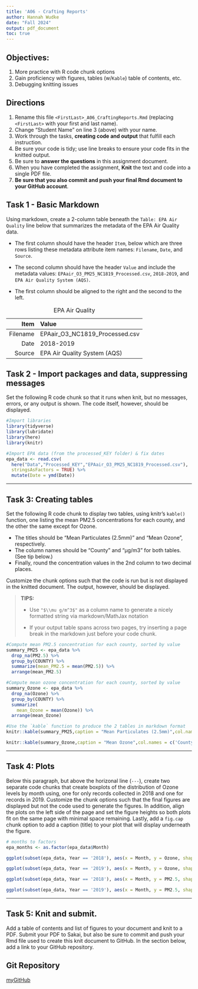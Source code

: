 ```yaml
---
title: 'A06 - Crafting Reports'
author: Hannah Wudke 
date: "Fall 2024"
output: pdf_document
toc: true
---
```


\listoffigures

## Objectives:

1.  More practice with R code chunk options
2.  Gain proficiency with figures, tables (w/`Kable`) table of contents, etc.
3.  Debugging knitting issues

## Directions

1.  Rename this file `<FirstLast>_A06_CraftingReports.Rmd` (replacing `<FirstLast>` with your first and last name).
2.  Change "Student Name" on line 3 (above) with your name.
3.  Work through the tasks, **creating code and output** that fulfill each instruction.
4.  Be sure your code is tidy; use line breaks to ensure your code fits in the knitted output.
5.  Be sure to **answer the questions** in this assignment document.
6.  When you have completed the assignment, **Knit** the text and code into a single PDF file.
7.  **Be sure that you also commit and push your final Rmd document to your GitHub account**.

## Task 1 - Basic Markdown

Using markdown, create a 2-column table beneath the `Table: EPA Air Quality` line below that summarizes the metadata of the EPA Air Quality data.

-   The first column should have the header `Item`, below which are three rows listing these metadata attribute item names: `Filename`, `Date`, and `Source`.

-   The second column should have the header `Value` and include the metadata values: `EPAair_O3_PM25_NC1819_Processed.csv`, `2018-2019`, and `EPA Air Quality System (AQS)`.

-   The first column should be aligned to the right and the second to the left.

|     Item | Value                          |
|---------:|:-------------------------------|
| Filename | EPAair_O3_NC1819_Processed.csv |
|     Date | 2018-2019                      |
|   Source | EPA Air Quality System (AQS)   |

: EPA Air Quality

## Task 2 - Import packages and data, suppressing messages

Set the following R code chunk so that it runs when knit, but no messages, errors, or any output is shown. The code itself, however, should be displayed.

```r
#Import libraries
library(tidyverse)
library(lubridate)
library(here)
library(knitr)

#Import EPA data (from the processed_KEY folder) & fix dates
epa_data <- read.csv(
  here("Data","Processed_KEY","EPAair_O3_PM25_NC1819_Processed.csv"),
  stringsAsFactors = TRUE) %>% 
  mutate(Date = ymd(Date))
```

------------------------------------------------------------------------

## Task 3: Creating tables

Set the following R code chunk to display two tables, using knitr's `kable()` function, one listing the mean PM2.5 concentrations for each county, and the other the same except for Ozone.

-   The titles should be "Mean Particulates (2.5mm)" and "Mean Ozone", respectively.
-   The column names should be "County" and "µg/m3" for both tables. (See tip below.)
-   Finally, round the concentration values in the 2nd column to two decimal places.

Customize the chunk options such that the code is run but is not displayed in the knitted document. The output, however, should be displayed.

> **TIPS:**
>
> -   Use `"$\\mu g/m^3$"` as a column name to generate a nicely formatted string via markdown/MathJax notation
>
> -   If your output table spans across two pages, try inserting a page break in the markdown just before your code chunk.

```r
#Compute mean PM2.5 concentration for each county, sorted by value
summary_PM25 <- epa_data %>% 
  drop_na(PM2.5) %>% 
  group_by(COUNTY) %>% 
  summarize(mean_PM2.5 = mean(PM2.5)) %>% 
  arrange(mean_PM2.5)

#Compute mean ozone concentration for each county, sorted by value
summary_Ozone <- epa_data %>% 
  drop_na(Ozone) %>% 
  group_by(COUNTY) %>% 
  summarize(
    mean_Ozone = mean(Ozone)) %>% 
  arrange(mean_Ozone)

#Use the `kable` function to produce the 2 tables in markdown format
knitr::kable(summary_PM25,caption = "Mean Particulates (2.5mm)",col.names = c('County', '$\\mu g/m^3$'),digits = 2)

knitr::kable(summary_Ozone,caption = "Mean Ozone",col.names = c('County', '$\\mu g/m^3$'),digits = 2)


```

------------------------------------------------------------------------

## Task 4: Plots

Below this paragraph, but above the horizonal line (`---`), create two separate code chunks that create boxplots of the distribution of Ozone levels by month using, one for only records collected in 2018 and one for records in 2019. Customize the chunk options such that the final figures are displayed but not the code used to generate the figures. In addition, align the plots on the left side of the page and set the figure heights so both plots fit on the same page with minimal space remaining. Lastly, add a `fig.cap` chunk option to add a caption (title) to your plot that will display underneath the figure.

```r
# months to factors 
epa_months <- as.factor(epa_data$Month)

ggplot(subset(epa_data, Year == '2018'), aes(x = Month, y = Ozone, shape = as.factor(Month))) + geom_boxplot()

```

```r

ggplot(subset(epa_data, Year == '2019'), aes(x = Month, y = Ozone, shape = as.factor(Month))) + geom_boxplot()

```

```r

ggplot(subset(epa_data, Year == '2018'), aes(x = Month, y = PM2.5, shape = as.factor(Month))) + geom_boxplot()

```

```r

ggplot(subset(epa_data, Year == '2019'), aes(x = Month, y = PM2.5, shape = as.factor(Month))) + geom_boxplot()

```

------------------------------------------------------------------------

\newpage

## Task 5: Knit and submit.

Add a table of contents and list of figures to your document and knit to a PDF. Submit your PDF to Sakai, but also be sure to commit and push your Rmd file used to create this knit document to GitHub. In the section below, add a link to your GitHub repository.

## Git Repository

[myGitHub](https://github.com/h-wud/EDE_Fall2024)
